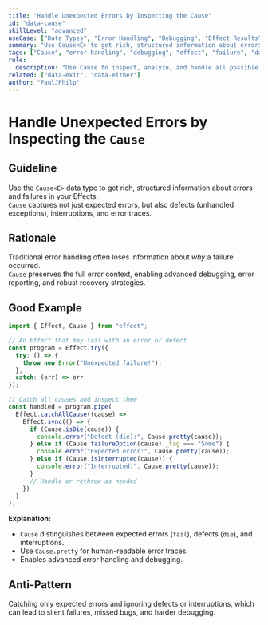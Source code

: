 ```yaml
---
title: "Handle Unexpected Errors by Inspecting the Cause"
id: "data-cause"
skillLevel: "advanced"
useCase: ["Data Types", "Error Handling", "Debugging", "Effect Results"]
summary: "Use Cause<E> to get rich, structured information about errors and failures, including defects, interruptions, and error traces."
tags: ["Cause", "error-handling", "debugging", "effect", "failure", "data-type"]
rule:
  description: "Use Cause to inspect, analyze, and handle all possible failure modes of an Effect, including expected errors, defects, and interruptions."
related: ["data-exit", "data-either"]
author: "PaulJPhilp"
---
```


# Handle Unexpected Errors by Inspecting the `Cause`

## Guideline

Use the `Cause<E>` data type to get rich, structured information about errors and failures in your Effects.  
`Cause` captures not just expected errors, but also defects (unhandled exceptions), interruptions, and error traces.

## Rationale

Traditional error handling often loses information about *why* a failure occurred.  
`Cause` preserves the full error context, enabling advanced debugging, error reporting, and robust recovery strategies.

## Good Example

```typescript
import { Effect, Cause } from "effect";

// An Effect that may fail with an error or defect
const program = Effect.try({
  try: () => {
    throw new Error("Unexpected failure!");
  },
  catch: (err) => err
});

// Catch all causes and inspect them
const handled = program.pipe(
  Effect.catchAllCause((cause) =>
    Effect.sync(() => {
      if (Cause.isDie(cause)) {
        console.error("Defect (die):", Cause.pretty(cause));
      } else if (Cause.failureOption(cause)._tag === "Some") {
        console.error("Expected error:", Cause.pretty(cause));
      } else if (Cause.isInterrupted(cause)) {
        console.error("Interrupted:", Cause.pretty(cause));
      }
      // Handle or rethrow as needed
    })
  )
);
```

**Explanation:**  
- `Cause` distinguishes between expected errors (`fail`), defects (`die`), and interruptions.
- Use `Cause.pretty` for human-readable error traces.
- Enables advanced error handling and debugging.

## Anti-Pattern

Catching only expected errors and ignoring defects or interruptions, which can lead to silent failures, missed bugs, and harder debugging.